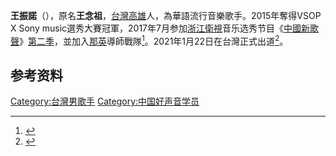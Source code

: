 {{藝人
|姓名 = 王振諾
|类型 = 男歌手
|英文名 = Ed Wang
|國籍 = {{ROC}}
|出生名 = 王念祖
|出生日期 = {{birth date and age|1994|3|26}}
|职业 = 歌手、模特
|語言 = 中文、英文
|母校 = 樹德科技大學 表演藝術系
|出道日期 = 2021年1月22日
|經紀公司 = 這方娛樂
}}
'''王振諾'''（{{bd|1994年|3月26日}}），原名'''王念祖'''，[[台灣|台灣]][[高雄|高雄]]人，為華語流行音樂歌手。2015年奪得VSOP X Sony music選秀大賽冠軍，​2017年7月参加[[浙江衛視|浙江衛視]]音乐选秀节目《[[中國新歌聲|中國新歌聲]]》[[中国新歌声_(第二季)|第二季]]，並加入[[那英|那英]]導師戰隊<ref>{{cite news |author=許栢倫 |title=【中國新歌聲】「史上最帥」王振諾聲音超溫暖：我不是比賽型歌手 |url=https://www.hk01.com/%E7%9C%BE%E6%A8%82%E8%BF%B7/107556/%E4%B8%AD%E5%9C%8B%E6%96%B0%E6%AD%8C%E8%81%B2-%E5%8F%B2%E4%B8%8A%E6%9C%80%E5%B8%A5-%E7%8E%8B%E6%8C%AF%E8%AB%BE%E8%81%B2%E9%9F%B3%E8%B6%85%E6%BA%AB%E6%9A%96-%E6%88%91%E4%B8%8D%E6%98%AF%E6%AF%94%E8%B3%BD%E5%9E%8B%E6%AD%8C%E6%89%8B |accessdate=2021-02-23 |work=香港01 |date=2017-07-26 |archive-date=2021-02-23 |archive-url=https://web.archive.org/web/20210223092520/https://www.hk01.com/%E7%9C%BE%E6%A8%82%E8%BF%B7/107556/%E4%B8%AD%E5%9C%8B%E6%96%B0%E6%AD%8C%E8%81%B2-%E5%8F%B2%E4%B8%8A%E6%9C%80%E5%B8%A5-%E7%8E%8B%E6%8C%AF%E8%AB%BE%E8%81%B2%E9%9F%B3%E8%B6%85%E6%BA%AB%E6%9A%96-%E6%88%91%E4%B8%8D%E6%98%AF%E6%AF%94%E8%B3%BD%E5%9E%8B%E6%AD%8C%E6%89%8B |dead-url=no }}</ref>。2021年1月22日在台灣正式出道<ref>{{cite news |author=蔡琛儀 |title=26歲新人王振諾撞臉「胡歌＋霍建華」　出道推寫真...曝「鵰形可觀」秘訣 |url=https://star.ettoday.net/news/1904987 |accessdate=2021-02-23 |work=ETtoday新聞雲 |date=2021-01-22 |archive-date=2021-02-23 |archive-url=https://web.archive.org/web/20210223092841/https://star.ettoday.net/news/1904987 |dead-url=no }}</ref>。

== 参考资料 ==
{{reflist}}

[[Category:台灣男歌手|Category:台灣男歌手]]
[[Category:中国好声音学员|Category:中国好声音学员]]